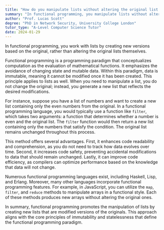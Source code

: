 ```yaml
---
title: "How do you manipulate lists without altering the original list in functional programming?"
summary: "In functional programming, you manipulate lists without altering the original by creating new lists based on the original one."
author: "Prof. Lucas Scott"
degree: "PhD in Network Security, University College London"
tutor_type: "A-Level Computer Science Tutor"
date: 2024-01-29
---
```


In functional programming, you work with lists by creating new versions based on the original, rather than altering the original lists themselves.

Functional programming is a programming paradigm that conceptualizes computation as the evaluation of mathematical functions. It emphasizes the avoidance of changing state and mutable data. Within this paradigm, data is immutable, meaning it cannot be modified once it has been created. This principle applies to lists as well. When you need to manipulate a list, you do not change the original; instead, you generate a new list that reflects the desired modifications.

For instance, suppose you have a list of numbers and want to create a new list containing only the even numbers from the original. In a functional programming language, you would typically use a function like `filter`, which takes two arguments: a function that determines whether a number is even and the original list. The `filter` function would then return a new list containing only the numbers that satisfy the condition. The original list remains unchanged throughout this process.

This method offers several advantages. First, it enhances code readability and comprehension, as you do not need to track how data evolves over time. Second, it increases code safety, preventing accidental modifications to data that should remain unchanged. Lastly, it can improve code efficiency, as compilers can optimize performance based on the knowledge that data will not change.

Numerous functional programming languages exist, including Haskell, Lisp, and Erlang. Moreover, many other languages incorporate functional programming features. For example, in JavaScript, you can utilize the `map`, `filter`, and `reduce` methods to manipulate arrays in a functional style. Each of these methods produces new arrays without altering the original ones.

In summary, functional programming promotes the manipulation of lists by creating new lists that are modified versions of the originals. This approach aligns with the core principles of immutability and statelessness that define the functional programming paradigm.
    